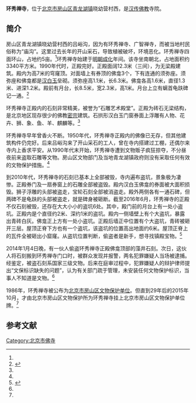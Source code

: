 {{文物保护单位
| 级别 = 市县级
| 省名 = 北京市
| 市/县名 = 北京市房山区
| 图片 = 
| 名称 = 环秀禅寺
| 编号 = 
| 分类 = 古建筑
| 所在 = 青龙湖镇晓幼营村
| 时代 = 明
| 登录 = 1986年9月8日
}}

'''环秀禅寺'''，位于[[北京市|北京市]][[房山区|房山区]][[青龙湖镇|青龙湖镇]]晓幼营村西，是[[汉传佛教|汉传佛教]]寺院。

==简介==
房山区青龙湖镇晓幼营村西的吕峪沟，因为有环秀禅寺、广智禅寺，而被当地村民俗称为“庙沟”。这里过去长年的开山采石，导致植被破坏，环境恶化。环秀禅寺四面环山，占地约5亩。<ref name=ifeng/>环秀禅寺始建于[[明朝|明朝]][[成化|成化]]年间。该寺坐南朝北，占地面积约3340平方米。1990年代时，正殿完好。正殿面阔12.3米（三间），为无梁殿建筑。殿内为高7米的穹窿顶。对面墙上有券顶的佛龛3个，下有连通的须弥座。须弥座和佛龛都是[[汉白玉|汉白玉]]垒砌。须弥座高1.1米，长6.3米。佛龛各高1.6米，直径1.3米、进深1.2米。殿前有月台，长8.5米，宽2.3米，高1米。月台上立有螭首龟趺碑记一通。<ref>{{Cite web|url =http://sy.gming.org/article-108-1.html|title =北京房山环秀禅寺|author =|date =2012-09-17|publisher =无量光明|language =|accessdate =|quote =}}{{Dead link|date=2018年6月 |bot=InternetArchiveBot |fix-attempted=no }}</ref>

环秀禅寺正殿内的石刻非常精美，被誉为“石雕艺术殿堂”。正殿为砖石无梁结构，是北京地区现存很少的佛教[[密宗|密宗]]建筑。石拱形汉白玉门窗券面上浮雕有人物、花卉、狮、象、鱼、羊、麒麟等。<ref name=ifeng/>

环秀禅寺早年曾香火不断。1950年代，环秀禅寺正殿内的佛像已无存，但其他建筑构件仍完好。后来吕峪沟来了开山采石的工人，曾在寺内搭建过工棚，还偶尔来寺内上香求平安。从1990年代末开始，环秀禅寺遭到文物贩子疯狂掠夺，不分昼夜前来盗取石雕等文物。房山区文物部门及当地青龙湖镇政府则没有采取任何有效的文物保护措施。<ref name=ifeng/>

到2010年代，环秀禅寺的石刻已基本上全部被毁，寺内遍布盗坑，景象极为凄惨。正殿券门及一扇券窗上的石雕全部被盗毁。殿内汉白玉佛龛的券面被大面积损毁。狮子浮雕的头部被盗走，宝轮石刻全部被消盗走。殿外两侧各有一通石碑，但两碑不是龟趺的头部被盗走，就是碑身被砸断。截至2016年6月，环秀禅寺的正殿不仅石刻被毁，还存在大大小小的盗坑6处。其中，殿门前的月台上有一处小盗坑。正殿内是个直径约2米、深约1米的盗坑。殿内一侧墙壁上有个大盗坑，暴露出青砖白灰。佛龛正上方有一处小盗坑。正殿后墙正中位置有个大盗坑，青砖被砸开三层。屋顶正脊下方也有一个盗坑，该盗坑的位置高出地面约6米。屋顶正脊上的瓦件全被砸出小窟窿。从盗坑位置判断，偷盗者是新手，想寻找镇殿宝物。<ref name=ifeng>{{Cite web |url = http://fo.ifeng.com/a/20160612/41621418_0.shtml |title = 500岁环秀禅寺成“最惨寺庙”一个殿现六个盗坑 |author =  |date = 2016-06-12 |publisher = 凤凰网 |language =  |accessdate =  |quote =  |archive-date = 2017-01-01 |archive-url = https://web.archive.org/web/20170101000942/http://fo.ifeng.com/a/20160612/41621418_0.shtml |dead-url = no }}</ref>

2014年1月4日晚，有一伙人偷盗环秀禅寺正殿佛龛顶部的藻井石刻。次日，这伙人将石刻搬到环秀禅寺门口时，被群众发现并报警，两名犯罪嫌疑人当场被逮捕。经鉴定，被盗石刻系国家三级文物。后来在庭审过程中，犯罪嫌疑人的辩护律师提出“文保标识缺失的问题”，认为有关部门疏于管理，未安装任何文物保护标识，当事人不知道是文物。<ref name=ifeng/>

1986年，环秀禅寺被公布为[[北京市房山区文物保护单位|北京市房山区文物保护单位]]。但直到29年后的2015年10月，才由北京市房山区文物保护所为环秀禅寺挂上北京市房山区文物保护单位牌。<ref name=ifeng/>

==参考文献==
{{reflist}}

[[Category:北京市佛寺|Category:北京市佛寺]]